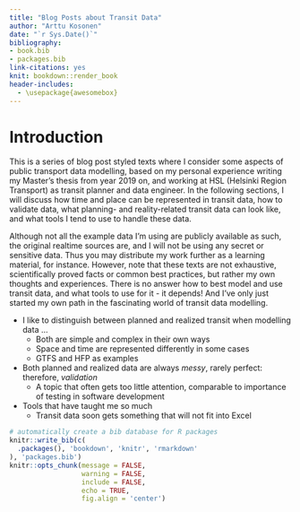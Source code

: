 ```yaml
--- 
title: "Blog Posts about Transit Data"
author: "Arttu Kosonen"
date: "`r Sys.Date()`"
bibliography:
- book.bib
- packages.bib
link-citations: yes
knit: bookdown::render_book
header-includes:
  - \usepackage{awesomebox}
---
```


# Introduction {-}

This is a series of blog post styled texts where I consider some aspects of public transport data modelling, based on my personal experience writing my Master's thesis from year 2019 on, and working at HSL (Helsinki Region Transport) as transit planner and data engineer.
In the following sections, I will discuss how time and place can be represented in transit data, how to validate data, what planning- and reality-related transit data can look like, and what tools I tend to use to handle these data.

Although not all the example data I'm using are publicly available as such, the original realtime sources are, and I will not be using any secret or sensitive data.
Thus you may distribute my work further as a learning material, for instance.
However, note that these texts are not exhaustive, scientifically proved facts or common best practices, but rather my own thoughts and experiences.
There is no answer how to best model and use transit data, and what tools to use for it - it depends!
And I've only just started my own path in the fascinating world of transit data modelling.

- I like to distinguish between planned and realized transit when modelling data ...
  - Both are simple and complex in their own ways
  - Space and time are represented differently in some cases
  - GTFS and HFP as examples
- Both planned and realized data are always *messy*, rarely perfect: therefore, *validation*
  - A topic that often gets too little attention, comparable to importance of testing in software development
- Tools that have taught me so much
  - Transit data soon gets something that will not fit into Excel

```r
# automatically create a bib database for R packages
knitr::write_bib(c(
  .packages(), 'bookdown', 'knitr', 'rmarkdown'
), 'packages.bib')
knitr::opts_chunk(message = FALSE,
                  warning = FALSE,
                  include = FALSE,
                  echo = TRUE,
                  fig.align = 'center')
```
